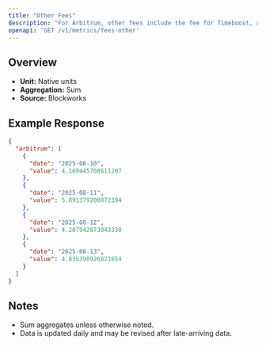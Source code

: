 ```yaml
---
title: "Other Fees"
description: "For Arbitrum, other fees include the fee for Timeboost, an priroty auction for access to transactions with no delay compared to 200ms delay for the chain's sequencer"
openapi: 'GET /v1/metrics/fees-other'
---
```


## Overview

- **Unit:** Native units
- **Aggregation:** Sum
- **Source:** Blockworks

## Example Response

```json
{
  "arbitrum": [
    {
      "date": "2025-08-10",
      "value": 4.169445708611207
    },
    {
      "date": "2025-08-11",
      "value": 5.891379200872394
    },
    {
      "date": "2025-08-12",
      "value": 4.207942873043338
    },
    {
      "date": "2025-08-13",
      "value": 4.835390926821654
    }
  ]
}
```

## Notes
- Sum aggregates unless otherwise noted.
- Data is updated daily and may be revised after late-arriving data.
